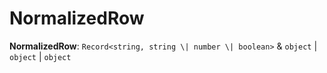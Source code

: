 
# NormalizedRow

 **NormalizedRow**: `Record<string, string \| number \| boolean>` & `object` \| `object` \| `object`
